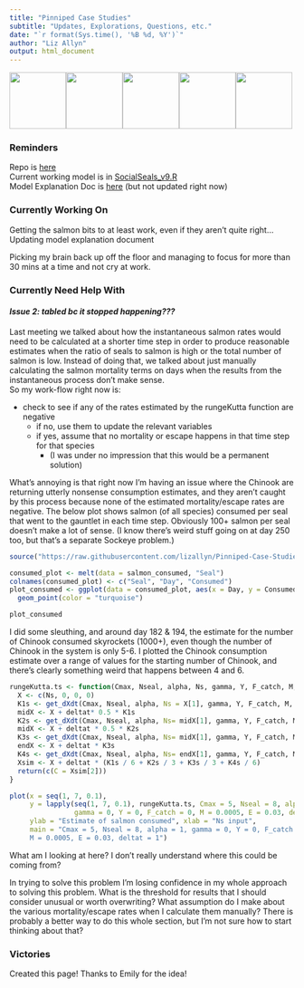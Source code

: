 ```yaml
---
title: "Pinniped Case Studies"
subtitle: "Updates, Explorations, Questions, etc."
date: "`r format(Sys.time(), '%B %d, %Y')`"
author: "Liz Allyn"
output: html_document
---
```

![](img/seal.png){width=100px}![](img/seal.png){width=100px}![](img/seal.png){width=100px}![](img/seal.png){width=100px}![](img/seal.png){width=100px}

### Reminders
Repo is [here](https://github.com/lizallyn/Pinniped-Case-Studies)   
Current working model is in [SocialSeals_v9.R](https://github.com/lizallyn/Pinniped-Case-Studies/blob/main/Models/SocialSeals_v9.R)  
Model Explanation Doc is [here](https://docs.google.com/document/d/1VYwdORJUO0BOJdU_s5iarZ0-YnNVYHJXVU9WCOc4RsY/edit#heading=h.wt3ajsmprmsq) (but not updated right now)

### Currently Working On
Getting the salmon bits to at least work, even if they aren't quite right...  
Updating model explanation document  

Picking my brain back up off the floor and managing to focus for more than 30 mins at a time and not cry at work.

### Currently Need Help With



#### *Issue 2: tabled bc it stopped happening???*

Last meeting we talked about how the instantaneous salmon rates would need to be calculated at a shorter time step in order to produce reasonable estimates when the ratio of seals to salmon is high or the total number of salmon is low. Instead of doing that, we talked about just manually calculating the salmon mortality terms on days when the results from the instantaneous process don't make sense.  
So my work-flow right now is:  

* check to see if any of the rates estimated by the rungeKutta function are negative
  + if no, use them to update the relevant variables
  + if yes, assume that no mortality or escape happens in that time step for that species
    + (I was under no impression that this would be a permanent solution)

What's annoying is that right now I'm having an issue where the Chinook are returning utterly nonsense consumption estimates, and they aren't caught by this process because none of the estimated mortality/escape rates are negative. 
The below plot shows salmon (of all species) consumed per seal that went to the gauntlet in each time step. Obviously 100+ salmon per seal doesn't make a lot of sense.
(I know there's weird stuff going on at day 250 too, but that's a separate Sockeye problem.)

```r
source("https://raw.githubusercontent.com/lizallyn/Pinniped-Case-Studies/main/Models/SocialSeals_v9.R")

consumed_plot <- melt(data = salmon_consumed, "Seal")
colnames(consumed_plot) <- c("Seal", "Day", "Consumed")
plot_consumed <- ggplot(data = consumed_plot, aes(x = Day, y = Consumed)) +
  geom_point(color = "turquoise")
```

```r
plot_consumed
```

I did some sleuthing, and around day 182 & 194, the estimate for the number of Chinook consumed skyrockets (1000+), even though the number of Chinook in the system is only 5-6. I plotted the Chinook consumption estimate over a range of values for the starting number of Chinook, and there's clearly something weird that happens between 4 and 6.

```r
rungeKutta.ts <- function(Cmax, Nseal, alpha, Ns, gamma, Y, F_catch, M, E, deltat = 1){
  X <- c(Ns, 0, 0, 0)
  K1s <- get_dXdt(Cmax, Nseal, alpha, Ns = X[1], gamma, Y, F_catch, M, E)
  midX <- X + deltat* 0.5 * K1s
  K2s <- get_dXdt(Cmax, Nseal, alpha, Ns= midX[1], gamma, Y, F_catch, M, E)
  midX <- X + deltat * 0.5 * K2s
  K3s <- get_dXdt(Cmax, Nseal, alpha, Ns= midX[1], gamma, Y, F_catch, M, E)
  endX <- X + deltat * K3s
  K4s <- get_dXdt(Cmax, Nseal, alpha, Ns= endX[1], gamma, Y, F_catch, M, E)
  Xsim <- X + deltat * (K1s / 6 + K2s / 3 + K3s / 3 + K4s / 6)
  return(c(C = Xsim[2]))
}
```

```r
plot(x = seq(1, 7, 0.1), 
     y = lapply(seq(1, 7, 0.1), rungeKutta.ts, Cmax = 5, Nseal = 8, alpha = 1, 
                gamma = 0, Y = 0, F_catch = 0, M = 0.0005, E = 0.03, deltat = 1), 
     ylab = "Estimate of salmon consumed", xlab = "Ns input", 
     main = "Cmax = 5, Nseal = 8, alpha = 1, gamma = 0, Y = 0, F_catch = 0, 
     M = 0.0005, E = 0.03, deltat = 1")
```

What am I looking at here? I don't really understand where this could be coming from?

In trying to solve this problem I'm losing confidence in my whole approach to solving this problem. What is the threshold for results that I should consider unusual or worth overwriting? What assumption do I make about the various mortality/escape rates when I calculate them manually? There is probably a better way to do this whole section, but I'm not sure how to start thinking about that?

### Victories
Created this page! Thanks to Emily for the idea!


